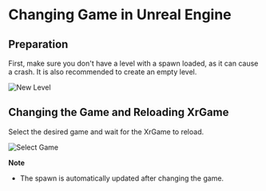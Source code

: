 
# Changing Game in Unreal Engine

## Preparation

First, make sure you don't have a level with a spawn loaded, as it can cause a crash. It is also recommended to create an empty level.

![New Level](./change-game.ru/img/new-level.png)

## Changing the Game and Reloading XrGame
Select the desired game and wait for the XrGame to reload.

![Select Game](./change-game.ru/img/select-game.png)

**Note**
* The spawn is automatically updated after changing the game.
